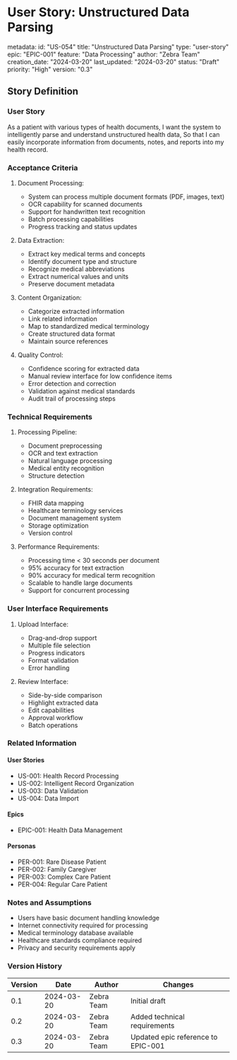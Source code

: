 # User Story: Unstructured Data Parsing

metadata:
  id: "US-054"
  title: "Unstructured Data Parsing"
  type: "user-story"
  epic: "EPIC-001"
  feature: "Data Processing"
  author: "Zebra Team"
  creation_date: "2024-03-20"
  last_updated: "2024-03-20"
  status: "Draft"
  priority: "High"
  version: "0.3"

## Story Definition
### User Story
As a patient with various types of health documents,
I want the system to intelligently parse and understand unstructured health data,
So that I can easily incorporate information from documents, notes, and reports into my health record. 

### Acceptance Criteria
1. Document Processing:
   - System can process multiple document formats (PDF, images, text)
   - OCR capability for scanned documents
   - Support for handwritten text recognition
   - Batch processing capabilities
   - Progress tracking and status updates

2. Data Extraction:
   - Extract key medical terms and concepts
   - Identify document type and structure
   - Recognize medical abbreviations
   - Extract numerical values and units
   - Preserve document metadata

3. Content Organization:
   - Categorize extracted information
   - Link related information
   - Map to standardized medical terminology
   - Create structured data format
   - Maintain source references

4. Quality Control:
   - Confidence scoring for extracted data
   - Manual review interface for low confidence items
   - Error detection and correction
   - Validation against medical standards
   - Audit trail of processing steps

### Technical Requirements
1. Processing Pipeline:
   - Document preprocessing
   - OCR and text extraction
   - Natural language processing
   - Medical entity recognition
   - Structure detection

2. Integration Requirements:
   - FHIR data mapping
   - Healthcare terminology services
   - Document management system
   - Storage optimization
   - Version control

3. Performance Requirements:
   - Processing time < 30 seconds per document
   - 95% accuracy for text extraction
   - 90% accuracy for medical term recognition
   - Scalable to handle large documents
   - Support for concurrent processing

### User Interface Requirements
1. Upload Interface:
   - Drag-and-drop support
   - Multiple file selection
   - Progress indicators
   - Format validation
   - Error handling

2. Review Interface:
   - Side-by-side comparison
   - Highlight extracted data
   - Edit capabilities
   - Approval workflow
   - Batch operations

### Related Information
#### User Stories
- US-001: Health Record Processing
- US-002: Intelligent Record Organization
- US-003: Data Validation
- US-004: Data Import

#### Epics
- EPIC-001: Health Data Management

#### Personas
- PER-001: Rare Disease Patient
- PER-002: Family Caregiver
- PER-003: Complex Care Patient
- PER-004: Regular Care Patient

### Notes and Assumptions
- Users have basic document handling knowledge
- Internet connectivity required for processing
- Medical terminology database available
- Healthcare standards compliance required
- Privacy and security requirements apply

### Version History
| Version | Date | Author | Changes |
|---------|------|---------|----------|
| 0.1 | 2024-03-20 | Zebra Team | Initial draft |
| 0.2 | 2024-03-20 | Zebra Team | Added technical requirements |
| 0.3 | 2024-03-20 | Zebra Team | Updated epic reference to EPIC-001 | 